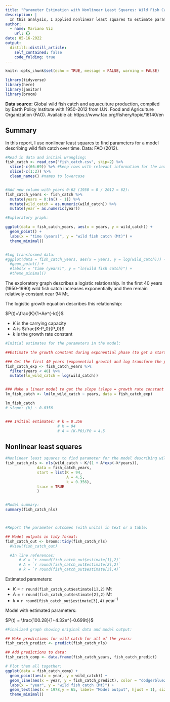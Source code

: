 ```yaml
---
title: "Parameter Estimation with Nonlinear Least Squares: Wild Fish Catch (1950-2012)"
description: |
  In this analysis, I applied nonlinear least squares to estimate parameters for a logistic growth model describing the trend of wild fish catch from 1950 to 2012. The data, sourced from the FAO, showed an initial exponential increase in fish catch over the first 40 years, followed by a plateau. The logistic growth equation was used to model this relationship, with the carrying capacity (K), growth rate constant (k), and initial population parameter (A) estimated through nonlinear least squares fitting. The resulting model accurately captures the trend of wild fish catch over time, providing insights into the dynamics of global fishery resources.
author:
  - name: Mariano Viz
    url: {}
date: 05-16-2022
output:
  distill::distill_article:
    self_contained: false
    code_folding: true
---
```



```r
knitr::opts_chunk$set(echo = TRUE, message = FALSE, warning = FALSE)

library(tidyverse)
library(here)
library(janitor)
library(broom)

```

**Data source:** Global wild fish catch and aquaculture production, compiled by Earth Policy Institute with 1950-2012 from U.N. Food and Agriculture Organization (FAO). Available at: https://www.fao.org/fishery/topic/16140/en



## Summary

In this report, I use nonlinear least squares to find parameters for a model describing wild fish catch over time. Data: FAO (2012).


```r
#Read in data and initial wrangling:
fish_catch <- read_csv("fish_catch.csv", skip=2) %>% 
  slice(-c(66:69)) %>% #keep rows with relevant information for the analysis
  slice(-c(1:2)) %>% 
  clean_names() #names to lowercase


#Add new column with years 0-62 (1950 = 0 / 2012 = 62):
fish_catch_years <- fish_catch %>% 
  mutate(years = 0:(n() - 1)) %>% 
  mutate(wild_catch = as.numeric(wild_catch)) %>% 
  mutate(year = as.numeric(year))

```



```r
#Exploratory graph:

ggplot(data = fish_catch_years, aes(x = years, y = wild_catch)) +
  geom_point() +
  labs(x = "time (years)", y = "wild fish catch (Mt)") +
  theme_minimal()


#Log transformed data:
#ggplot(data = fish_catch_years, aes(x = years, y = log(wild_catch))) +
  #geom_point() +
  #labs(x = "time (years)", y = "ln(wild fish catch)") +
  #theme_minimal()

```






The exploratory graph describes a logistic relationship. In the first 40 years (1950-1990) wild fish catch increases exponentially and then remain relatively constant near 94 Mt.

The logistic growth equation describes this relationship:

$P(t)=\frac{K}{1+Ae^{-kt}}$

- $K$ is the carrying capacity
- $A$ is $\frac{K-P_0}{P_0}$
- $k$ is the growth rate constant



```r
#Initial estimates for the parameters in the model:

##Estimate the growth constant during exponential phase (to get a starting-point guess for *k*):

### Get the first 40 years (exponential growth) and log transform the population to estimate the growth rate constant (k) during this exponential growth:
fish_catch_exp <- fish_catch_years %>% 
  filter(years < 40) %>% 
  mutate(ln_wild_catch = log(wild_catch))


### Make a linear model to get the slope (slope = growth rate constant *k*):
lm_fish_catch <- lm(ln_wild_catch ~ years, data = fish_catch_exp)

lm_fish_catch 
# slope: (k) ~ 0.0356


### Initial estimates: # k = 0.356 
                       # K = 94
                       # A = (K-P0)/P0 = 4.5


```




## Nonlinear least squares

```r
#Nonlinear least squares to find parameter for the model describing wild catch:
fish_catch_nls <- nls(wild_catch ~ K/(1 + A*exp(-k*years)),
              data = fish_catch_years,
              start = list(K = 94, 
                           A = 4.5, 
                           k = 0.356),
              trace = TRUE
              )


#Model summary:
summary(fish_catch_nls)



#Report the parameter outcomes (with units) in text or a table:

## Model outputs in tidy format: 
fish_catch_out <- broom::tidy(fish_catch_nls) 
  #View(fish_catch_out)

  #In line references:
      # K = `r round(fish_catch_out$estimate[1],2)`
      # A = `r round(fish_catch_out$estimate[2],2)` 
      # k = `r round(fish_catch_out$estimate[3],4)`


```


Estimated parameters:

- *K* = `r round(fish_catch_out$estimate[1],2)` Mt
- *A* = `r round(fish_catch_out$estimate[2],2)` Mt
- *k* = `r round(fish_catch_out$estimate[3],4)` year^-1^


Model with estimated parameters:

$P(t) = \frac{100.28}{1+4.32e^{-0.699t}}$





```r
#Finalized graph showing original data and model output:

## Make predictions for wild catch for all of the years: 
fish_catch_predict <- predict(fish_catch_nls)

## Add predictions to data:
fish_catch_comp <- data.frame(fish_catch_years, fish_catch_predict)

# Plot them all together:
ggplot(data = fish_catch_comp) +
  geom_point(aes(x = year, y = wild_catch)) +
  geom_line(aes(x = year, y = fish_catch_predict), color = "dodgerblue2") +
  labs(x = "year", y = "wild fish catch (Mt)") +
  geom_text(aes(x = 1978,y = 65, label= "Model output", hjust = 1), size = 2.5, color = "dodgerblue2")+
  theme_minimal()

```


